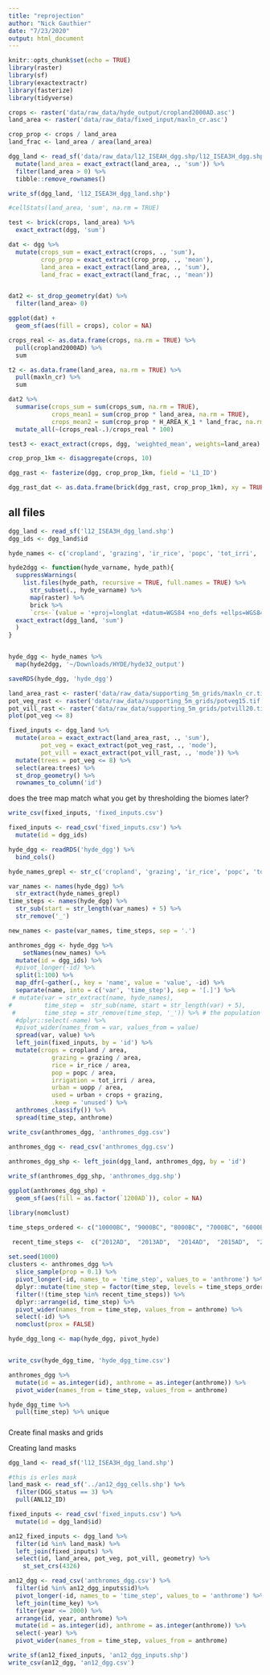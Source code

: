 ```yaml
---
title: "reprojection"
author: "Nick Gauthier"
date: "7/23/2020"
output: html_document
---
```


```r
knitr::opts_chunk$set(echo = TRUE)
library(raster)
library(sf)
library(exactextractr)
library(fasterize)
library(tidyverse)
```



```r
crops <- raster('data/raw_data/hyde_output/cropland2000AD.asc')
land_area <- raster('data/raw_data/fixed_input/maxln_cr.asc')

crop_prop <- crops / land_area
land_frac <- land_area / area(land_area)
```

```r
dgg_land <- read_sf('data/raw_data/l12_ISEAH_dgg.shp/l12_ISEA3H_dgg.shp') %>%
  mutate(land_area = exact_extract(land_area, ., 'sum')) %>%
  filter(land_area > 0) %>%
  tibble::remove_rownames()
```

```r
write_sf(dgg_land, 'l12_ISEA3H_dgg_land.shp')
```


```r
#cellStats(land_area, 'sum', na.rm = TRUE)
```



```r
test <- brick(crops, land_area) %>%
  exact_extract(dgg, 'sum')
```


```{r]}
dat <- dgg %>%
  mutate(crops_sum = exact_extract(crops, ., 'sum'),
         crop_prop = exact_extract(crop_prop, ., 'mean'),
         land_area = exact_extract(land_area, ., 'sum'),
         land_frac = exact_extract(land_frac, ., 'mean'))
```

```r
```

```r
dat2 <- st_drop_geometry(dat) %>%
  filter(land_area> 0)
```


```r
ggplot(dat) +
  geom_sf(aes(fill = crops), color = NA)
```

```r
crops_real <- as.data.frame(crops, na.rm = TRUE) %>%
  pull(cropland2000AD) %>%
  sum

t2 <- as.data.frame(land_area, na.rm = TRUE) %>%
  pull(maxln_cr) %>%
  sum
```

```r
dat2 %>%
  summarise(crops_sum = sum(crops_sum, na.rm = TRUE),
            crops_mean1 = sum(crop_prop * land_area, na.rm = TRUE),
            crops_mean2 = sum(crop_prop * H_AREA_K_1 * land_frac, na.rm = TRUE)) %>%
  mutate_all(~(crops_real-.)/crops_real * 100)
```

```r
test3 <- exact_extract(crops, dgg, 'weighted_mean', weights=land_area)
```




```r
crop_prop_1km <- disaggregate(crops, 10)
```

```r
dgg_rast <- fasterize(dgg, crop_prop_1km, field = 'L1_ID')

dgg_rast_dat <- as.data.frame(brick(dgg_rast, crop_prop_1km), xy = TRUE, na.rm = TRUE)
```

## all files
```r
dgg_land <- read_sf('l12_ISEA3H_dgg_land.shp')
dgg_ids <- dgg_land$id
```


```r
hyde_names <- c('cropland', 'grazing', 'ir_rice', 'popc', 'tot_irri', 'uopp')

hyde2dgg <- function(hyde_varname, hyde_path){
  suppressWarnings(
    list.files(hyde_path, recursive = TRUE, full.names = TRUE) %>%
      str_subset(., hyde_varname) %>% 
      map(raster) %>%
      brick %>%
      `crs<-`(value = '+proj=longlat +datum=WGS84 +no_defs +ellps=WGS84 +towgs84=0,0,0') %>%
  exact_extract(dgg_land, 'sum')
  )
}


hyde_dgg <- hyde_names %>%
  map(hyde2dgg, '~/Downloads/HYDE/hyde32_output')
```

```r
saveRDS(hyde_dgg, 'hyde_dgg')
```



```r
land_area_rast <- raster('data/raw_data/supporting_5m_grids/maxln_cr.tif')
pot_veg_rast <- raster('data/raw_data/supporting_5m_grids/potveg15.tif')
pot_vill_rast <- raster('data/raw_data/supporting_5m_grids/potvill20.tif')
plot(pot_veg <= 8)
```

```r
fixed_inputs <- dgg_land %>%
  mutate(area = exact_extract(land_area_rast, ., 'sum'),
         pot_veg = exact_extract(pot_veg_rast, ., 'mode'),
         pot_vill = exact_extract(pot_vill_rast, ., 'mode')) %>%
  mutate(trees = pot_veg <= 8) %>% 
  select(area:trees) %>%
  st_drop_geometry() %>%
  rownames_to_column('id')
```

does the tree map match what you get by thresholding the biomes later?



```r
write_csv(fixed_inputs, 'fixed_inputs.csv')
```

```r
fixed_inputs <- read_csv('fixed_inputs.csv') %>%
  mutate(id = dgg_ids)
```



```r
hyde_dgg <- readRDS('hyde_dgg') %>%
  bind_cols()

hyde_names_grepl <- str_c('cropland', 'grazing', 'ir_rice', 'popc', 'tot_irri', 'uopp', sep = '|')

var_names <- names(hyde_dgg) %>%
  str_extract(hyde_names_grepl)
time_steps <- names(hyde_dgg) %>%
  str_sub(start = str_length(var_names) + 5) %>%
  str_remove('_')

new_names <- paste(var_names, time_steps, sep = '.')

anthromes_dgg <- hyde_dgg %>%
    setNames(new_names) %>%
  mutate(id = dgg_ids) %>%
  #pivot_longer(-id) %>%
  split(1:100) %>%
  map_dfr(~gather(., key = 'name', value = 'value', -id) %>%
  separate(name, into = c('var', 'time_step'), sep = '[.]') %>%
 # mutate(var = str_extract(name, hyde_names),
#         time_step =  str_sub(name, start = str_length(var) + 5),
 #        time_step = str_remove(time_step, '_')) %>% # the population files have an extra _ before the date
  #dplyr::select(-name) %>%
  #pivot_wider(names_from = var, values_from = value)
  spread(var, value) %>%
  left_join(fixed_inputs, by = 'id') %>%
  mutate(crops = cropland / area,
            grazing = grazing / area,
            rice = ir_rice / area,
            pop = popc / area,
            irrigation = tot_irri / area,
            urban = uopp / area,
            used = urban + crops + grazing,
            .keep = 'unused') %>%
  anthromes_classify()) %>%
  spread(time_step, anthrome)
```

```r
write_csv(anthromes_dgg, 'anthromes_dgg.csv')
```

```r
anthromes_dgg <- read_csv('anthromes_dgg.csv')
```

```r
anthromes_dgg_shp <- left_join(dgg_land, anthromes_dgg, by = 'id')
  
write_sf(anthromes_dgg_shp, 'anthromes_dgg.shp')
```

```r
ggplot(anthromes_dgg_shp) +
  geom_sf(aes(fill = as.factor(`1200AD`)), color = NA)
```

```r
library(nomclust)

time_steps_ordered <- c("10000BC", "9000BC", "8000BC", "7000BC", "6000BC", "5000BC", "4000BC", "3000BC", "2000BC", "1000BC", "0AD", "100AD", "200AD", "300AD", "400AD", "500AD", "600AD", "700AD", "800AD", "900AD", "1000AD", "1100AD", "1200AD", "1300AD", "1400AD", "1500AD", "1600AD",  "1700AD",  "1710AD",  "1720AD",  "1730AD",  "1740AD",  "1750AD",  "1760AD", "1770AD", "1780AD", "1790AD", "1800AD", "1810AD", "1820AD", "1830AD", "1840AD", "1850AD", "1860AD", "1870AD", "1880AD", "1890AD", "1900AD", "1910AD", "1920AD", "1930AD", "1940AD", "1950AD", "1960AD", "1970AD", "1980AD", "1990AD", "2000AD", "2012AD", "2013AD", "2014AD", "2015AD", "2016AD", "2017AD")

 recent_time_steps <-  c("2012AD",  "2013AD",  "2014AD",  "2015AD",  "2016AD",  "2017AD")
 
set.seed(1000)
clusters <- anthromes_dgg %>%
  slice_sample(prop = 0.1) %>% 
  pivot_longer(-id, names_to = 'time_step', values_to = 'anthrome') %>%
  dplyr::mutate(time_step = factor(time_step, levels = time_steps_ordered)) %>%
  filter(!(time_step %in% recent_time_steps)) %>%
  dplyr::arrange(id, time_step) %>%
  pivot_wider(names_from = time_step, values_from = anthrome) %>%
  select(-id) %>%
  nomclust(prox = FALSE)
```

```r

hyde_dgg_long <- map(hyde_dgg, pivot_hyde)


write_csv(hyde_dgg_time, 'hyde_dgg_time.csv')
```


```r
anthromes_dgg %>%
  mutate(id = as.integer(id), anthrome = as.integer(anthrome)) %>%
  pivot_wider(names_from = time_step, values_from = anthrome)
```

```r
hyde_dgg_time %>%
  pull(time_step) %>% unique
```

#####
Create final masks and grids

Creating land masks
```r
dgg_land <- read_sf('l12_ISEA3H_dgg_land.shp')

#this is erles mask
land_mask <- read_sf('../an12_dgg_cells.shp') %>%
  filter(DGG_status == 3) %>%
  pull(ANL12_ID)

fixed_inputs <- read_csv('fixed_inputs.csv') %>%
  mutate(id = dgg_land$id)

an12_fixed_inputs <- dgg_land %>% 
  filter(id %in% land_mask) %>% 
  left_join(fixed_inputs) %>%
  select(id, land_area, pot_veg, pot_vill, geometry) %>%
    st_set_crs(4326)

an12_dgg <- read_csv('anthromes_dgg.csv') %>%
  filter(id %in% an12_dgg_inputs$id)%>%
  pivot_longer(-id, names_to = 'time_step', values_to = 'anthrome') %>%
  left_join(time_key) %>%
  filter(year <= 2000) %>%
  arrange(id, year, anthrome) %>%
  mutate(id = as.integer(id), anthrome = as.integer(anthrome)) %>%
  select(-year) %>%
  pivot_wider(names_from = time_step, values_from = anthrome)

write_sf(an12_fixed_inputs, 'an12_dgg_inputs.shp')
write_csv(an12_dgg, 'an12_dgg.csv')
```
